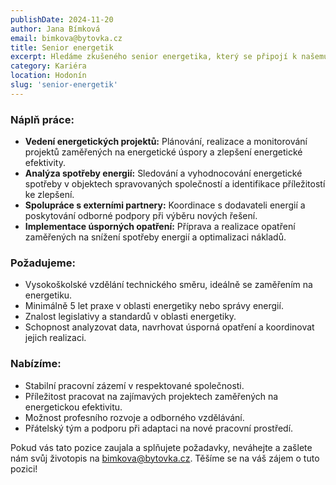 ```yaml
---
publishDate: 2024-11-20
author: Jana Bímková
email: bimkova@bytovka.cz
title: Senior energetik
excerpt: Hledáme zkušeného senior energetika, který se připojí k našemu týmu a bude hrát klíčovou roli v oblasti správy energetiky a úspor energií. Přihlaste se nyní!
category: Kariéra
location: Hodonín
slug: 'senior-energetik'
---
```


### Náplň práce:

- **Vedení energetických projektů:** Plánování, realizace a monitorování projektů zaměřených na energetické úspory a zlepšení energetické efektivity.
- **Analýza spotřeby energií:** Sledování a vyhodnocování energetické spotřeby v objektech spravovaných společností a identifikace příležitostí ke zlepšení.
- **Spolupráce s externími partnery:** Koordinace s dodavateli energií a poskytování odborné podpory při výběru nových řešení.
- **Implementace úsporných opatření:** Příprava a realizace opatření zaměřených na snížení spotřeby energií a optimalizaci nákladů.

### Požadujeme:

- Vysokoškolské vzdělání technického směru, ideálně se zaměřením na energetiku.
- Minimálně 5 let praxe v oblasti energetiky nebo správy energií.
- Znalost legislativy a standardů v oblasti energetiky.
- Schopnost analyzovat data, navrhovat úsporná opatření a koordinovat jejich realizaci.

### Nabízíme:

- Stabilní pracovní zázemí v respektované společnosti.
- Příležitost pracovat na zajímavých projektech zaměřených na energetickou efektivitu.
- Možnost profesního rozvoje a odborného vzdělávání.
- Přátelský tým a podporu při adaptaci na nové pracovní prostředí.

Pokud vás tato pozice zaujala a splňujete požadavky, neváhejte a zašlete nám svůj životopis na [bimkova@bytovka.cz](mailto:bimkova@bytovka.cz). Těšíme se na váš zájem o tuto pozici!
